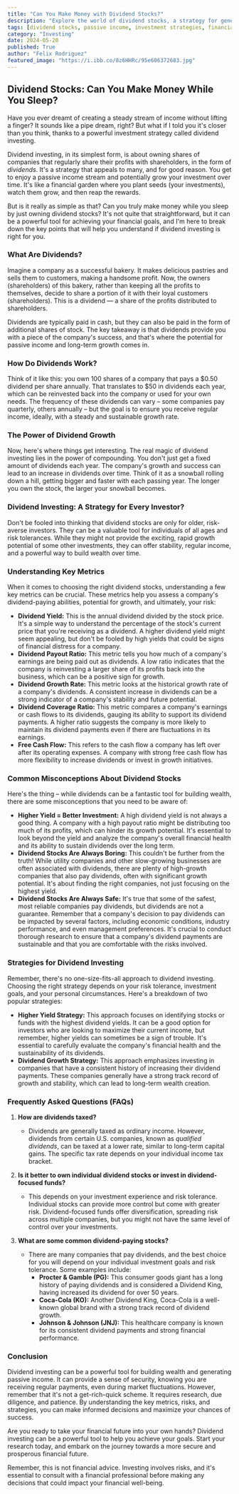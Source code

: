 ```yaml
---
title: "Can You Make Money with Dividend Stocks?"
description: "Explore the world of dividend stocks, a strategy for generating passive income and building wealth over time. Learn about dividends, key metrics, and different investing strategies to make informed decisions about your portfolio."
tags: [dividend stocks, passive income, investment strategies, financial goals, long-term investing, stock market, wealth building, portfolio diversification, financial planning, risk management]
category: "Investing"
date: 2024-05-20
published: True
author: "Felix Rodriguez"
featured_image: "https://i.ibb.co/8z6HHRc/95e606372683.jpg"
---
```


##  Dividend Stocks: Can You Make Money While You Sleep? 

Have you ever dreamt of creating a steady stream of income without lifting a finger? It sounds like a pipe dream, right?  But what if I told you it's closer than you think, thanks to a powerful investment strategy called dividend investing.  

Dividend investing, in its simplest form, is about owning shares of companies that regularly share their profits with shareholders, in the form of *dividends*. It's a strategy that appeals to many, and for good reason. You get to enjoy a passive income stream and potentially grow your investment over time.  It's like a financial garden where you plant seeds (your investments), watch them grow, and then reap the rewards.

But is it really as simple as that? Can you truly make money while you sleep by just owning dividend stocks? It's not quite that straightforward, but it can be a powerful tool for achieving your financial goals, and I'm here to break down the key points that will help you understand if dividend investing is right for you.

### What Are Dividends?

Imagine a company as a successful bakery. It makes delicious pastries and sells them to customers, making a handsome profit. Now, the owners (shareholders) of this bakery, rather than keeping all the profits to themselves, decide to share a portion of it with their loyal customers (shareholders).  This is a dividend — a share of the profits distributed to shareholders.  

Dividends are typically paid in cash, but they can also be paid in the form of additional shares of stock.  The key takeaway is that dividends provide you with a piece of the company's success, and that's where the potential for passive income and long-term growth comes in. 

### How Do Dividends Work?

Think of it like this: you own 100 shares of a company that pays a $0.50 dividend per share annually.  That translates to $50 in dividends each year, which can be reinvested back into the company or used for your own needs. The frequency of these dividends can vary – some companies pay quarterly, others annually – but the goal is to ensure you receive regular income, ideally, with a steady and sustainable growth rate.

### The Power of Dividend Growth

Now, here's where things get interesting. The real magic of dividend investing lies in the power of compounding.  You don't just get a fixed amount of dividends each year. The company's growth and success can lead to an increase in dividends over time.  Think of it as a snowball rolling down a hill, getting bigger and faster with each passing year. The longer you own the stock, the larger your snowball becomes.

### Dividend Investing:  A Strategy for Every Investor?

Don't be fooled into thinking that dividend stocks are only for older, risk-averse investors. They can be a valuable tool for individuals of all ages and risk tolerances.  While they might not provide the exciting, rapid growth potential of some other investments, they can offer stability, regular income, and a powerful way to build wealth over time.

### Understanding Key Metrics

When it comes to choosing the right dividend stocks, understanding a few key metrics can be crucial. These metrics help you assess a company's dividend-paying abilities, potential for growth, and ultimately, your risk:

* **Dividend Yield:** This is the annual dividend divided by the stock price. It's a simple way to understand the percentage of the stock's current price that you're receiving as a dividend. A higher dividend yield might seem appealing, but don't be fooled by high yields that could be signs of financial distress for a company. 
* **Dividend Payout Ratio:** This metric tells you how much of a company's earnings are being paid out as dividends. A low ratio indicates that the company is reinvesting a larger share of its profits back into the business, which can be a positive sign for growth.
* **Dividend Growth Rate:** This metric looks at the historical growth rate of a company's dividends. A consistent increase in dividends can be a strong indicator of a company's stability and future potential.
* **Dividend Coverage Ratio:** This metric compares a company's earnings or cash flows to its dividends, gauging its ability to support its dividend payments. A higher ratio suggests the company is more likely to maintain its dividend payments even if there are fluctuations in its earnings.
* **Free Cash Flow:** This refers to the cash flow a company has left over after its operating expenses. A company with strong free cash flow has more flexibility to increase dividends or invest in growth initiatives.

### Common Misconceptions About Dividend Stocks

Here's the thing – while dividends can be a fantastic tool for building wealth, there are some misconceptions that you need to be aware of:

* **Higher Yield = Better Investment:**  A high dividend yield is not always a good thing. A company with a high payout ratio might be distributing too much of its profits, which can hinder its growth potential. It's essential to look beyond the yield and analyze the company's overall financial health and its ability to sustain dividends over the long term. 
* **Dividend Stocks Are Always Boring:**  This couldn't be further from the truth! While utility companies and other slow-growing businesses are often associated with dividends, there are plenty of high-growth companies that also pay dividends, often with significant growth potential. It's about finding the right companies, not just focusing on the highest yield. 
* **Dividend Stocks Are Always Safe:**  It's true that some of the safest, most reliable companies pay dividends, but dividends are not a guarantee.  Remember that a company's decision to pay dividends can be impacted by several factors, including economic conditions, industry performance, and even management preferences.  It's crucial to conduct thorough research to ensure that a company's dividend payments are sustainable and that you are comfortable with the risks involved.

### Strategies for Dividend Investing

Remember, there's no one-size-fits-all approach to dividend investing.  Choosing the right strategy depends on your risk tolerance, investment goals, and your personal circumstances.  Here's a breakdown of two popular strategies:

* **Higher Yield Strategy:**  This approach focuses on identifying stocks or funds with the highest dividend yields.  It can be a good option for investors who are looking to maximize their current income, but remember, higher yields can sometimes be a sign of trouble.  It's essential to carefully evaluate the company's financial health and the sustainability of its dividends.
* **Dividend Growth Strategy:** This approach emphasizes investing in companies that have a consistent history of increasing their dividend payments. These companies generally have a strong track record of growth and stability, which can lead to long-term wealth creation.

### Frequently Asked Questions (FAQs)

1. **How are dividends taxed?** 
    * Dividends are generally taxed as ordinary income. However, dividends from certain U.S. companies, known as *qualified dividends*, can be taxed at a lower rate, similar to long-term capital gains.  The specific tax rate depends on your individual income tax bracket.

2. **Is it better to own individual dividend stocks or invest in dividend-focused funds?**
    *  This depends on your investment experience and risk tolerance. Individual stocks can provide more control but come with greater risk. Dividend-focused funds offer diversification, spreading risk across multiple companies, but you might not have the same level of control over your investments. 

3. **What are some common dividend-paying stocks?**
    *  There are many companies that pay dividends, and the best choice for you will depend on your individual investment goals and risk tolerance. Some examples include:
        * **Procter & Gamble (PG):**  This consumer goods giant has a long history of paying dividends and is considered a Dividend King, having increased its dividend for over 50 years.
        * **Coca-Cola (KO):**  Another Dividend King, Coca-Cola is a well-known global brand with a strong track record of dividend growth.
        * **Johnson & Johnson (JNJ):**  This healthcare company is known for its consistent dividend payments and strong financial performance.

### Conclusion

Dividend investing can be a powerful tool for building wealth and generating passive income.  It can provide a sense of security, knowing you are receiving regular payments, even during market fluctuations.  However, remember that it's not a get-rich-quick scheme. It requires research, due diligence, and patience. By understanding the key metrics, risks, and strategies, you can make informed decisions and maximize your chances of success.

Are you ready to take your financial future into your own hands?  Dividend investing can be a powerful tool to help you achieve your goals.  Start your research today, and embark on the journey towards a more secure and prosperous financial future.

Remember, this is not financial advice. Investing involves risks, and it's essential to consult with a financial professional before making any decisions that could impact your financial well-being.